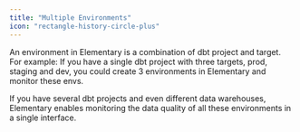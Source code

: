 ```yaml
---
title: "Multiple Environments"
icon: "rectangle-history-circle-plus"
---
```


<Snippet file="cloud/cloud-feature-tag.mdx" />

An environment in Elementary is a combination of dbt project and target. 
For example: If you have a single dbt project with three targets, prod, staging and dev, you could create 3 environments in Elementary and monitor these envs. 

If you have several dbt projects and even different data warehouses, Elementary enables monitoring the data quality of all these environments in a single interface.
